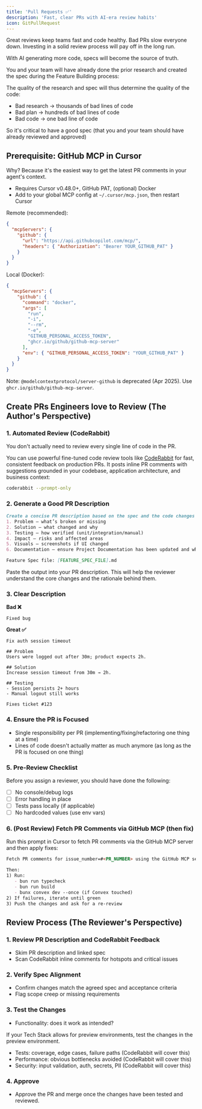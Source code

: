 ```yaml
---
title: 'Pull Requests ✅'
description: 'Fast, clear PRs with AI-era review habits'
icon: GitPullRequest
---
```


<YouTube id="UqJJktxCY9U" />

Great reviews keep teams fast and code healthy. Bad PRs slow everyone down. Investing in a solid review process will pay off in the long run.

With AI generating more code, specs will become the source of truth.

You and your team will have already done the prior research and created the spec during the Feature Building process:

<Cards>
  <Card
    title="Building Features"
    href="/docs/building-your-product/building-features"
    description="Building Features"
  />
</Cards>

The quality of the research and spec will thus determine the quality of the code:
- Bad research → thousands of bad lines of code
- Bad plan → hundreds of bad lines of code
- Bad code → one bad line of code

So it's critical to have a good spec (that you and your team should have already reviewed and approved)

## Prerequisite: GitHub MCP in Cursor

Why? Because it's the easiest way to get the latest PR comments in your agent's context.

- Requires Cursor v0.48.0+, GitHub PAT, (optional) Docker
- Add to your global MCP config at `~/.cursor/mcp.json`, then restart Cursor

Remote (recommended):
```json
{
  "mcpServers": {
    "github": {
      "url": "https://api.githubcopilot.com/mcp/",
      "headers": { "Authorization": "Bearer YOUR_GITHUB_PAT" }
    }
  }
}
```

Local (Docker):
```json
{
  "mcpServers": {
    "github": {
      "command": "docker",
      "args": [
        "run",
        "-i",
        "--rm",
        "-e",
        "GITHUB_PERSONAL_ACCESS_TOKEN",
        "ghcr.io/github/github-mcp-server"
      ],
      "env": { "GITHUB_PERSONAL_ACCESS_TOKEN": "YOUR_GITHUB_PAT" }
    }
  }
}
```

Note: `@modelcontextprotocol/server-github` is deprecated (Apr 2025). Use `ghcr.io/github/github-mcp-server`.

## Create PRs Engineers love to Review (The Author's Perspective)

### 1. Automated Review (CodeRabbit)

You don't actually need to review every single line of code in the PR. 

You can use powerful fine-tuned code review tools like [CodeRabbit](https://coderabbit.ai/) for fast, consistent feedback on production PRs. It posts inline PR comments with suggestions grounded in your codebase, application architecture, and business context:

```bash
coderabbit --prompt-only
```

### 2. Generate a Good PR Description

```markdown
Create a concise PR description based on the spec and the code changes including:
1. Problem — what’s broken or missing
2. Solution — what changed and why
3. Testing — how verified (unit/integration/manual)
4. Impact — risks and affected areas
5. Visuals — screenshots if UI changed
6. Documentation — ensure Project Documentation has been updated and where the files are located

Feature Spec file: [FEATURE_SPEC_FILE].md
```

Paste the output into your PR description. This will help the reviewer understand the core changes and the rationale behind them.

### 3. Clear Description

**Bad ❌**
```
Fixed bug
```

**Great ✅**
```
Fix auth session timeout

## Problem
Users were logged out after 30m; product expects 2h.

## Solution
Increase session timeout from 30m → 2h.

## Testing
- Session persists 2+ hours
- Manual logout still works

Fixes ticket #123
```

### 4. Ensure the PR is Focused

- Single responsibility per PR (implementing/fixing/refactoring one thing at a time)
- Lines of code doesn't actually matter as much anymore (as long as the PR is focused on one thing)

### 5. Pre-Review Checklist

Before you assign a reviewer, you should have done the following:

- [ ] No console/debug logs
- [ ] Error handling in place
- [ ] Tests pass locally (if applicable)
- [ ] No hardcoded values (use env vars)

### 6. (Post Review) Fetch PR Comments via GitHub MCP (then fix)

Run this prompt in Cursor to fetch PR comments via the GitHub MCP server and then apply fixes:

```markdown
Fetch PR comments for issue_number=#<PR_NUMBER> using the GitHub MCP server and then help me apply the fixes that make sense, and replies to any comments that are asking questions or require more information.

Then:
1) Run:
   - bun run typecheck
   - bun run build
   - bunx convex dev --once (if Convex touched)
2) If failures, iterate until green
3) Push the changes and ask for a re-review
```

## Review Process (The Reviewer's Perspective)

### 1. Review PR Description and CodeRabbit Feedback
- Skim PR description and linked spec
- Scan CodeRabbit inline comments for hotspots and critical issues

### 2. Verify Spec Alignment
- Confirm changes match the agreed spec and acceptance criteria
- Flag scope creep or missing requirements

### 3. Test the Changes
- Functionality: does it work as intended?

<Note>
  If your Tech Stack allows for preview environments, test the changes in the preview environment.
</Note>

- Tests: coverage, edge cases, failure paths (CodeRabbit will cover this)
- Performance: obvious bottlenecks avoided (CodeRabbit will cover this)
- Security: input validation, auth, secrets, PII (CodeRabbit will cover this)

### 4. Approve
- Approve the PR and merge once the changes have been tested and reviewed.
